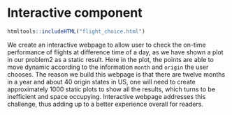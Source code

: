 # Interactive component

```r
htmltools::includeHTML("flight_choice.html")
```

We create an interactive webpage to allow user to check the on-time performance of flights at difference time of a day, as we have shown a plot in our problem2 as a static result. Here in the plot, the points are able to move dynamic according to the information `month` and `origin` the user chooses. The reason we build this webpage is that there are twelve months in a year and about 40 origin states in US, one will need to create approximately 1000 static plots to show all the results, which turns to be inefficient and space occupying. Interactive webpage addresses this challenge, thus adding up to a better experience overall for readers.


